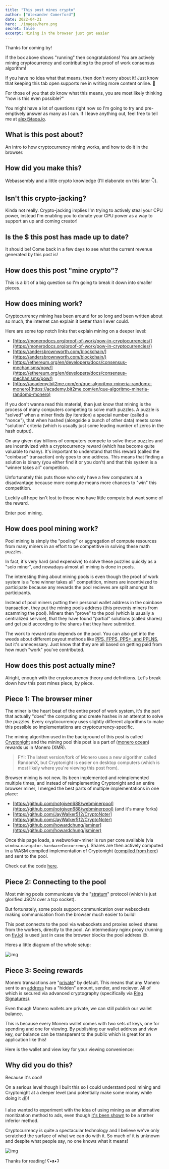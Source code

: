 ```yaml
---
title: "This post mines crypto"
author: ["Alexander Comerford"]
date: 2022-04-21
hero: ./images/hero.png
secret: false
excerpt: Mining in the browser just got easier
---
```


<Miner running={true} />

<WalletState preText="This post has made " />

Thanks for coming by!

If the box above shows "running" then congratulations! You are actively mining
cryptocurrency and contributing to the proof of work consensus algorithm!

If you have no idea what that means, then don't worry about it! Just know that
keeping this tab open supports me in writing more content online. 💞

For those of you that *do* know what this means, you are most likely thinking
"how is this even possible?"

You might have a lot of questions right now so I'm going to try and
pre-emptively answer as many as I can. If I leave anything out, feel free to
tell me at [alex@taoa.io](mailto:alex@taoa.io).

## What is this post about?

An intro to how cryptocurrency mining works, and how to do it in the browser.

## How did you make this?

Webassembly and a little crypto knowledge (I'll elaborate on this later 👇).

## Isn't this crypto-jacking?

Kinda not really. Crypto-jacking implies I'm trying to actively steal your CPU
power, instead I'm enabling you to donate your CPU power as a way to support an
up and coming creator!

## Is the $ this post has made up to date?

It should be! Come back in a few days to see what the current revenue generated
by this post is!

## How does this post "mine crypto"?

This is a bit of a big question so I'm going to break it down into smaller
pieces.

## How does mining work?

Cryptocurrency mining has been around for so long and been written about so
much, the internet can explain it better than I ever could.

Here are some top notch links that explain mining on a deeper level:

- [https://monerodocs.org/proof-of-work/pow-in-cryptocurrencies/](https://monerodocs.org/proof-of-work/pow-in-cryptocurrencies/)
- [https://andersbrownworth.com/blockchain/](https://andersbrownworth.com/blockchain/)
- [https://ethereum.org/en/developers/docs/consensus-mechanisms/pow/](https://ethereum.org/en/developers/docs/consensus-mechanisms/pow/)
- [https://academy.bit2me.com/en/que-algoritmo-mineria-randomx-monero](https://academy.bit2me.com/en/que-algoritmo-mineria-randomx-monero)

If you don't wanna read this material, than just know that mining is the process
of many computers competing to solve math puzzles. A puzzle is "solved" when a
miner finds (by iteration) a special number (called a "nonce"), that when hashed
(alongside a bunch of other data) meets some "solution" criteria (which is
usually just some leading number of zeros in the hash output).

On any given day billions of computers compete to solve these puzzles and are
incentivized with a cryptocurrency reward (which has become quite valuable to
many). It's important to understand that this reward (called the "coinbase"
transaction) only goes to one address. This means that finding a solution is
binary (you either find it or you don't) and that this system is a "winner takes
all" competition.

Unfortunately this puts those who only have a few computers at a disadvantage
because more compute means more chances to "win" this competition.

Luckily all hope isn't lost to those who have little compute but want some of the
reward.

Enter pool mining.

## How does pool mining work?

Pool mining is simply the "pooling" or aggregation of compute resources from
many miners in an effort to be competitive in solving these math puzzles.

In fact, it's very hard (and expensive) to solve these puzzles quickly as a
"solo miner", and nowadays almost all mining is done in pools.

The interesting thing about mining pools is even though the proof of work system
is a "one winner takes all" competition, miners are incentivized to participate
because any rewards the pool recieves are split amongst its participants.

Instead of pool miners putting their personal wallet address in the coinbase
transaction, they put the mining pools address (this prevents miners from
scamming the pool). Miners then "prove" to the pool (which is usually a
centralized service), that they have found "partial" solutions (called shares)
and get paid according to the shares that they have submitted.

The work to reward ratio depends on the pool. You can also get into the weeds
about different payout methods like [PPS, FPPS, PPS+, and
PPLNS](https://minebest.com/blog/pps-vs-fpps-vs-pplns-vs-pps-mining-pool-payouts-explained),
but it's unnecessary. Just know that they are all based on getting paid from how
much "work" you've contributed.

## How does this post actually mine?

Alright, enough with the cryptocurrency theory and definitions. Let's break down
how this post mines piece, by piece.

## Piece 1: The browser miner

The miner is the heart beat of the entire proof of work system, it's the part
that actually "does" the computing and create hashes in an attempt to solve the
puzzles. Every cryptocurrency uses slightly different algorithms to make this
possible so implementations are cryptocurrency-specific.

The mining algorithm used in the background of this post is called
[Cryptonight](https://monerodocs.org/proof-of-work/cryptonight/) and the mining
pool this post is a part of ([monero ocean](https://moneroocean.stream/))
rewards us in Monero (XMR).

> FYI: The latest version/fork of Monero uses a new algorithm called RandomX,
> but Cryptonight is easier on desktop computers (which is most likely where
> you're viewing this post from).

Browser mining is not new. Its been implemented and reimplemented multiple
times, and instead of reimplementing Cryptonight and an entire browser miner, I
merged the best parts of multiple implementations in one place:

- [https://github.com/notgiven688/webminerpool](https://github.com/notgiven688/webminerpool) (and it's many forks)
- [https://github.com/JayWalker512/CryptoNoter](https://github.com/JayWalker512/CryptoNoter)
- [https://github.com/howardchung/jsminer](https://github.com/howardchung/jsminer)

Once this page loads, a webworker+miner is run per core available (via
`window.navigator.hardwareConcurrency`). Shares are then actively computed in a
WASM compiled implementation of Cryptonight ([compiled from
here](https://github.com/notgiven688/webminerpool/blob/master/hash_cn/libhash/main.c))
and sent to the pool.

Check out the code [here](https://github.com/cmrfrd/taoa/blob/development/src/components/Miner/Miner.tsx).

## Piece 2: Connecting to the pool

Most mining pools communicate via the
"[stratum](https://en.bitcoinwiki.org/wiki/Stratum_mining_protocol)" protocol
(which is just glorified JSON over a tcp socket).

But fortunately, some pools support communication over websockets making
communication from the browser much easier to build!

This post connects to the pool via websockets and proxies solved shares from the
workers, directly to the pool. An intermediary nginx proxy (running on
[fly.io](fly.io)) is used just in case the browser blocks the pool address 😉.

Heres a little diagram of the whole setup:

![img](./images/miner-arch.png "Architecture of this post")

## Piece 3: Seeing rewards

Monero transactions are
"[private](https://www.getmonero.org/get-started/what-is-monero/)" by
default. This means that any Monero sent to an
[address](https://monerodocs.org/public-address/standard-address/) has a
"hidden" amount, sender, and reciever. All of which is secured via advanced
cryptography (specifically via [Ring
Signatures](https://www.getmonero.org/resources/moneropedia/ringsignatures.html)).

Even though Monero wallets are private, we can still publish our wallet balance.

This is because every Monero wallet comes with two sets of keys, one for
spending and one for viewing. By publishing our wallet address and view key, our
balance can be transparent to the public which is great for an application like
this!

Here is the wallet and view key for your viewing convenience:

<WalletInfo />

## Why did you do this?

Because it's cool!

On a serious level though I built this so I could understand pool mining and
Cryptonight at a deeper level (and potentially make some money while doing it
💰)!

I also wanted to experiment with the idea of using mining as an alternative
monitization method to ads, even though [it's been
shown](https://ifip.byu.edu/2019/DRW2019_paper_23.pdf) to be a rather inferior
method.

Cryptocurrency is quite a spectacular technology and I believe we've only
scratched the surface of what we can do with it. So much of it is unknown and
despite what people say, no one knows what it means!

![img](/img/Its_provocative.gif)

Thanks for reading! ʕ•ᴥ•ʔ
